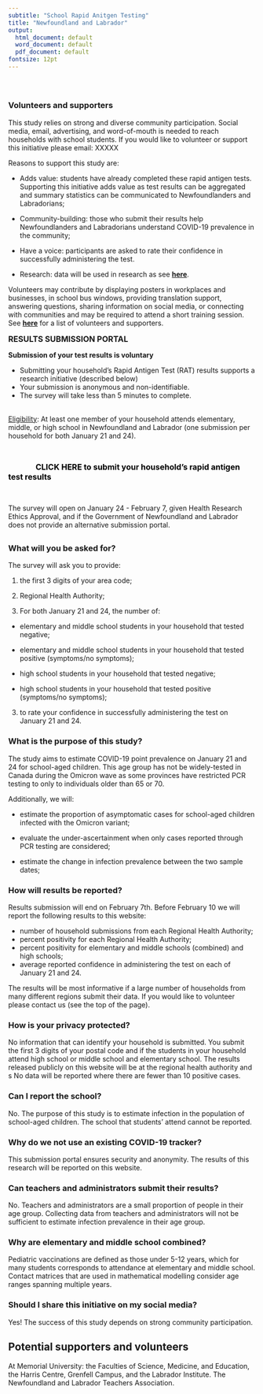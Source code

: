 ```yaml
---
subtitle: "School Rapid Anitgen Testing"
title: "Newfoundland and Labrador"
output:
  html_document: default
  word_document: default
  pdf_document: default
fontsize: 12pt
---
```




\

## {}
### Volunteers and supporters

This study relies on strong and diverse community participation. Social media, email, advertising, and word-of-mouth is needed to reach households with school students. If you would like to volunteer or support this initiative please email: XXXXX

Reasons to support this study are:

- Adds value: students have already completed these rapid antigen tests. Supporting this initiative adds value as test results can be aggregated and summary statistics can be communicated to Newfoundlanders and Labradorians;

- Community-building: those who submit their results help Newfoundlanders and Labradorians understand COVID-19 prevalence in the community;

- Have a voice: participants are asked to rate their confidence in successfully administering the test.

- Research: data will be used in research as see [**here**](#research).

Volunteers may contribute by displaying posters in workplaces and businesses, in school bus windows, providing translation support, answering questions, sharing information on social media, or connecting with communities and may be required to attend a short training session. See [**here**](#volunteers) for a list of volunteers and supporters.

<font size = 3>**RESULTS SUBMISSION PORTAL**</font size>
\
<div class="alert alert-info">
**Submission of your test results is voluntary**

- Submitting your household's Rapid Antigen Test (RAT) results supports a research initiative (described below)
- Your submission is anonymous and non-identifiable.
- The survey will take less than 5 minutes to complete.

\
<u>Eligibility</u>: At least one member of your household attends elementary, middle, or high school in Newfoundland and Labrador (one submission per household for both January 21 and 24). 

\

|              <font size="3"> <font color="black"> **CLICK HERE to submit your household's rapid antigen test results** </font size> </font color>

\

The survey will open on January 24 - February 7, given Health Research Ethics Approval, and if the Government of Newfoundland and Labrador does not provide an alternative submission portal.
</div>


## {}

### What will you be asked for?

The survey will ask you to provide:

1. the first 3 digits of your area code;

1. Regional Health Authority;

1. For both January 21 and 24, the number of:

+ elementary and middle school students in your household that tested negative;

+ elementary and middle school students in your household that tested positive (symptoms/no symptoms);

+ high school students in your household that tested negative;

+ high school students in your household that tested positive (symptoms/no symptoms);

3. to rate your confidence in successfully administering the test on January 21 and 24.

### What is the purpose of this study?

The study aims to estimate COVID-19 point prevalence on January 21 and 24 for school-aged children. This age group has not be widely-tested in Canada during the Omicron wave as some provinces have restricted PCR testing to only to individuals older than 65 or 70.

Additionally, we will:

- estimate the proportion of asymptomatic cases for school-aged children infected with the Omicron variant;

- evaluate the under-ascertainment when only cases reported through PCR testing are considered;

- estimate the change in infection prevalence between the two sample dates;

### How will results be reported?
Results submission will end on February 7th. Before February 10 we will report the following results to this website:

- number of household submissions from each Regional Health Authority;
- percent positivity for each Regional Health Authority;
- percent positivity for elementary and middle schools (combined) and high schools;
- average reported confidence in administering the test on each of January 21 and 24.

The results will be most informative if a large number of households from many different regions submit their data. If you would like to volunteer please contact us (see the top of the page). 

### How is your privacy protected?
No information that can identify your household is submitted. You submit the first 3 digits of your postal code and if the students in your household attend high school or middle school and elementary school. The results released publicly on this website will be at the regional health authority and s No data will be reported where there are fewer than 10 positive cases. 

### Can I report the school?
No. The purpose of this study is to estimate infection in the population of school-aged children. The school that students' attend cannot be reported. 

### Why do we not use an existing COVID-19 tracker?
This submission portal ensures security and anonymity. The results of this research will be reported on this website.

### Can teachers and administrators submit their results?
No. Teachers and administrators are a small proportion of people in their age group. Collecting data from teachers and administrators will not be sufficient to estimate infection prevalence in their age group.

### Why are elementary and middle school combined?
Pediatric vaccinations are defined as those under 5-12 years, which for many students corresponds to attendance at elementary and middle school. Contact matrices that are used in mathematical modelling consider age ranges spanning multiple years. 

### Should I share this initiative on my social media?
Yes! The success of this study depends on strong community participation.

## Potential supporters and volunteers {#volunteers}
At Memorial University: the Faculties of Science, Medicine, and Education, the Harris Centre, Grenfell Campus, and the Labrador Institute. The Newfoundland and Labrador Teachers Association.